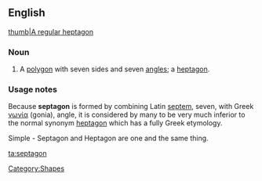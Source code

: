 ==English==
[[image:Heptagon.svg|thumb|A [[regular]] heptagon]]
===Noun===

{{en-noun}}

# {{proscribed}} A [[polygon]] with seven sides and seven [[angle]]s; a [[heptagon]].

===Usage notes===
Because '''septagon''' is formed by combining Latin [[septem]], seven, with Greek [[γωνία]] (gonia), angle, it is considered by many to be very much inferior to the normal synonym [[heptagon]] which has a fully Greek etymology.

Simple - Septagon and Heptagon are one and the same thing.

[[Category:Shapes]]

[[ta:septagon]]